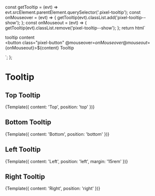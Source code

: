 
<Meta title="Atoms/Tooltip" />

  const getTooltip = (evt) => evt.srcElement.parentElement.querySelector('.pixel-tooltip');
  const onMouseover = (evt) => {
    getTooltip(evt).classList.add('pixel-tooltip--show');
  };
  const onMouseout = (evt) => {
    getTooltip(evt).classList.remove('pixel-tooltip--show');
  };
  return html`<div class="pixel-tooltip-container" style="margin-${args.position.split('-')[0]}: ${margin};">
    <div class="pixel-tooltip pixel-tooltip--${args.position}">
      <div class="pixel-tooltip__arrow pixel-tooltip__arrow--${args.position}"></div>
      <div class="pixel-tooltip__wrapper">tooltip content</div>
    </div>
    <button class="pixel-button" @mouseover=${onMouseover} @mouseout=${onMouseout}>${content} Tooltip</button>
  </div>`;
};

# Tooltip

## Top Tooltip

<Canvas>
  <Story name="Top">{Template({ content: 'Top', position: 'top' })}</Story>
</Canvas>

## Bottom Tooltip

<Canvas>
  <Story name="Bottom">{Template({ content: 'Bottom', position: 'bottom' })}</Story>
</Canvas>

## Left Tooltip

<Canvas>
  <Story name="Left">{Template({ content: 'Left', position: 'left', margin: '15rem' })}</Story>
</Canvas>

## Right Tooltip

<Canvas>
  <Story name="Right">{Template({ content: 'Right', position: 'right' })}</Story>
</Canvas>
